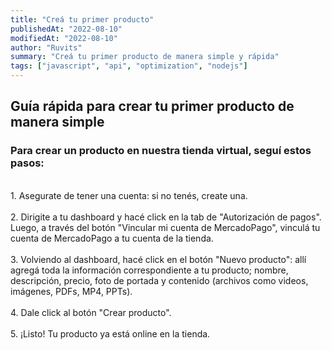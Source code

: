```yaml
---
title: "Creá tu primer producto"
publishedAt: "2022-08-10"
modifiedAt: "2022-08-10"
author: "Ruvits"
summary: "Creá tu primer producto de manera simple y rápida"
tags: ["javascript", "api", "optimization", "nodejs"]
---
```


## Guía rápida para crear tu primer producto de manera simple

### Para crear un producto en nuestra tienda virtual, seguí estos pasos:

<br />
1. Asegurate de tener una cuenta: si no tenés, create una.

<br />
<br />
2. Dirigite a tu dashboard y hacé click en la tab de "Autorización de pagos".
Luego, a través del botón "Vincular mi cuenta de MercadoPago", vinculá tu cuenta
de MercadoPago a tu cuenta de la tienda.

<br />
<br />
3. Volviendo al dashboard, hacé click en el botón "Nuevo producto": allí agregá
toda la información correspondiente a tu producto; nombre, descripción, precio,
foto de portada y contenido (archivos como videos, imágenes, PDFs, MP4, PPTs).

<br />
<br />
4. Dale click al botón "Crear producto".

<br />
<br />
5. ¡Listo! Tu producto ya está online en la tienda.
